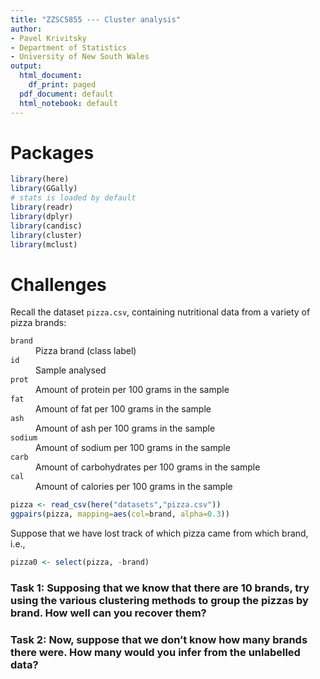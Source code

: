```yaml
---
title: "ZZSC5855 --- Cluster analysis"
author:
- Pavel Krivitsky
- Department of Statistics
- University of New South Wales
output:
  html_document:
    df_print: paged
  pdf_document: default
  html_notebook: default
---
```



# Packages
```r
library(here)
library(GGally)
# stats is loaded by default
library(readr)
library(dplyr)
library(candisc)
library(cluster)
library(mclust)
```


# Challenges

Recall the dataset `pizza.csv`, containing nutritional data from a variety of pizza brands:

`brand`
: Pizza brand (class label)

`id`
: Sample analysed

`prot`
: Amount of protein per 100 grams in the sample

`fat`
: Amount of fat per 100 grams in the sample

`ash`
: Amount of ash per 100 grams in the sample

`sodium`
: Amount of sodium per 100 grams in the sample

`carb`
: Amount of carbohydrates per 100 grams in the sample

`cal`
: Amount of calories per 100 grams in the sample

```r
pizza <- read_csv(here("datasets","pizza.csv"))
ggpairs(pizza, mapping=aes(col=brand, alpha=0.3))
```
Suppose that we have lost track of which pizza came from which brand, i.e., 
```r
pizza0 <- select(pizza, -brand)
```

### Task 1: Supposing that we know that there are 10 brands, try using the various clustering methods to group the pizzas by brand. How well can you recover them?


### Task 2: Now, suppose that we don't know how many brands there were. How many would you infer from the unlabelled data?

